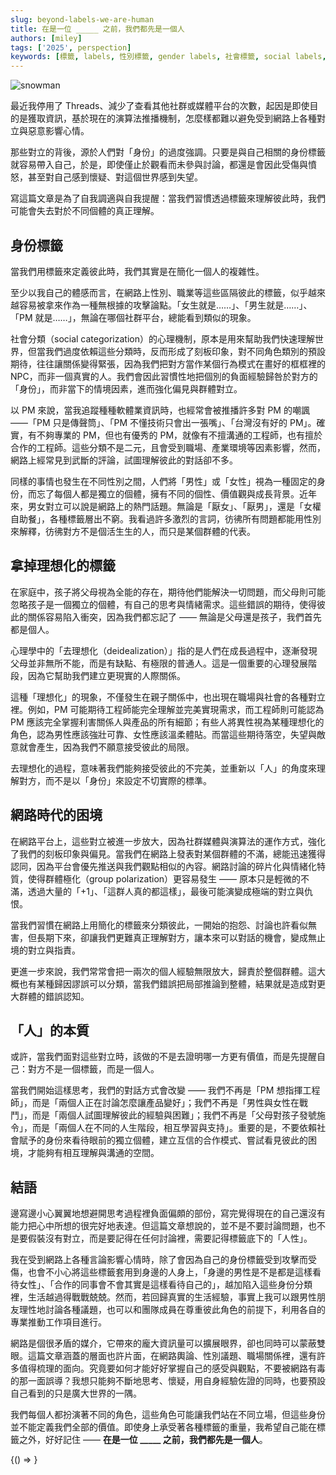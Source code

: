 ```yaml
---
slug: beyond-labels-we-are-human
title: 在是一位 _____ 之前，我們都先是一個人
authors: [miley]
tags: ['2025', perspection]
keywords: [標籤, labels, 性別標籤, gender labels, 社會標籤, social labels, 身份認同, identity]
---
```


<!-- 以上是設定區塊 -->

![snowman](./snowman.jpeg)

最近我停用了 Threads、減少了查看其他社群或媒體平台的次數，起因是即使目的是獲取資訊，基於現在的演算法推播機制，怎麼樣都難以避免受到網路上各種對立與惡意影響心情。

那些對立的背後，源於人們對「身份」的過度強調。只要是與自己相關的身份標籤就容易帶入自己，於是，即使僅止於觀看而未參與討論，都還是會因此受傷與憤怒，甚至對自己感到懷疑、對這個世界感到失望。

寫這篇文章是為了自我調適與自我提醒：當我們習慣透過標籤來理解彼此時，我們可能會失去對於不同個體的真正理解。

<!-- truncate -->

## 身份標籤

當我們用標籤來定義彼此時，我們其實是在簡化一個人的複雜性。

至少以我自己的體感而言，在網路上性別、職業等這些區隔彼此的標籤，似乎越來越容易被拿來作為一種無根據的攻擊論點。「女生就是……」、「男生就是……」、「PM 就是……」，無論在哪個社群平台，總能看到類似的現象。

社會分類（social categorization）的心理機制，原本是用來幫助我們快速理解世界，但當我們過度依賴這些分類時，反而形成了刻板印象，對不同角色類別的預設期待，往往讓關係變得緊張，因為我們把對方當作某個行為模式在畫好的框框裡的 NPC，而非一個真實的人。我們會因此習慣性地把個別的負面經驗歸咎於對方的「身份」，而非當下的情境因素，進而強化偏見與群體對立。

以 PM 來說，當我追蹤種種軟體業資訊時，也經常會被推播許多對 PM 的嘲諷——「PM 只是傳聲筒」、「PM 不懂技術只會出一張嘴」、「台灣沒有好的 PM」。確實，有不夠專業的 PM，但也有優秀的 PM，就像有不擅溝通的工程師，也有擅於合作的工程師。這些分類不是二元，且會受到職場、產業環境等因素影響，然而，網路上經常見到武斷的評論，試圖理解彼此的對話卻不多。

同樣的事情也發生在不同性別之間，人們將「男性」或「女性」視為一種固定的身份，而忘了每個人都是獨立的個體，擁有不同的個性、價值觀與成長背景。近年來，男女對立可以說是網路上的熱門話題。無論是「厭女」、「厭男」，還是「女權自助餐」，各種標籤層出不窮。我看過許多激烈的言詞，彷彿所有問題都能用性別來解釋，彷彿對方不是個活生生的人，而只是某個群體的代表。

## 拿掉理想化的標籤

在家庭中，孩子將父母視為全能的存在，期待他們能解決一切問題，而父母則可能忽略孩子是一個獨立的個體，有自己的思考與情緒需求。這些錯誤的期待，使得彼此的關係容易陷入衝突，因為我們都忘記了 —— 無論是父母還是孩子，我們首先都是個人。

心理學中的「去理想化（deidealization）」指的是人們在成長過程中，逐漸發現父母並非無所不能，而是有缺點、有極限的普通人。這是一個重要的心理發展階段，因為它幫助我們建立更現實的人際關係。

這種「理想化」的現象，不僅發生在親子關係中，也出現在職場與社會的各種對立裡。例如，PM 可能期待工程師能完全理解並完美實現需求，而工程師則可能認為 PM 應該完全掌握利害關係人與產品的所有細節；有些人將異性視為某種理想化的角色，認為男性應該強壯可靠、女性應該溫柔體貼。而當這些期待落空，失望與敵意就會產生，因為我們不願意接受彼此的局限。

去理想化的過程，意味著我們能夠接受彼此的不完美，並重新以「人」的角度來理解對方，而不是以「身份」來設定不切實際的標準。

## 網路時代的困境

在網路平台上，這些對立被進一步放大，因為社群媒體與演算法的運作方式，強化了我們的刻板印象與偏見。當我們在網路上發表對某個群體的不滿，總能迅速獲得認同，因為平台會優先推送與我們觀點相似的內容。網路討論的碎片化與情緒化特質，使得群體極化（group polarization）更容易發生 —— 原本只是輕微的不滿，透過大量的「+1」、「這群人真的都這樣」，最後可能演變成極端的對立與仇恨。

當我們習慣在網路上用簡化的標籤來分類彼此，一開始的抱怨、討論也許看似無害，但長期下來，卻讓我們更難真正理解對方，讓本來可以對話的機會，變成無止境的對立與指責。

更進一步來說，我們常常會把一兩次的個人經驗無限放大，歸責於整個群體。這大概也有某種歸因謬誤可以分類，當我們錯誤把局部推論到整體，結果就是造成對更大群體的錯誤認知。

## 「人」的本質

或許，當我們面對這些對立時，該做的不是去證明哪一方更有價值，而是先提醒自己：對方不是一個標籤，而是一個人。

當我們開始這樣思考，我們的對話方式會改變 —— 我們不再是「PM 想指揮工程師」，而是「兩個人正在討論怎麼讓產品變好」；我們不再是「男性與女性在戰鬥」，而是「兩個人試圖理解彼此的經驗與困難」；我們不再是「父母對孩子發號施令」，而是「兩個人在不同的人生階段，相互學習與支持」。重要的是，不要依賴社會賦予的身份來看待眼前的獨立個體，建立互信的合作模式、嘗試看見彼此的困境，才能夠有相互理解與溝通的空間。

## 結語

邊寫邊小心翼翼地想避開思考過程裡負面偏頗的部份，寫完覺得現在的自己還沒有能力把心中所想的很完好地表達。但這篇文章想說的，並不是不要討論問題，也不是要假裝沒有對立，而是要記得在任何討論裡，需要記得標籤底下的「人性」。

我在受到網路上各種言論影響心情時，除了會因為自己的身份標籤受到攻擊而受傷，也會不小心將這些標籤套用到身邊的人身上，「身邊的男性是不是都是這樣看待女性」、「合作的同事會不會其實是這樣看待自己的」，越加陷入這些身份分類裡，生活越過得戰戰兢兢。然而，若回歸真實的生活經驗，事實上我可以跟男性朋友理性地討論各種議題，也可以和團隊成員在尊重彼此角色的前提下，利用各自的專業推動工作項目進行。

網路是個很矛盾的媒介，它帶來的龐大資訊量可以擴展眼界，卻也同時可以蒙蔽雙眼。這篇文章涵蓋的層面也許片面，在網路輿論、性別議題、職場關係裡，還有許多值得梳理的面向。究竟要如何才能好好掌握自己的感受與觀點，不要被網路有毒的那一面誤導？我想只能夠不斷地思考、懷疑，用自身經驗佐證的同時，也要預設自己看到的只是廣大世界的一隅。

我們每個人都扮演著不同的角色，這些角色可能讓我們站在不同立場，但這些身份並不能定義我們全部的價值。即使身上承受著各種標籤的重量，我希望自己能在標籤之外，好好記住 —— **在是一位 _____ 之前，我們都先是一個人**。














<!-- 以下是訂閱表單區塊 -->


<BrowserOnly>{() => <NewsletterForm />}</BrowserOnly>